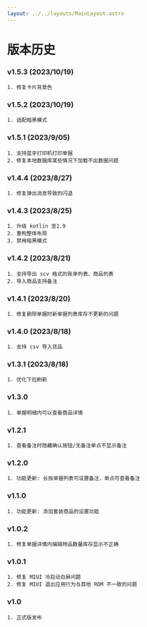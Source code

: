 ```yaml
---
layout: ../../layouts/MainLayout.astro
---
```


# 版本历史

### v1.5.3 (2023/10/19)

    1. 修复卡片背景色

### v1.5.2 (2023/10/19)

    1. 适配暗黑模式

### v1.5.1 (2023/9/05)

    1. 支持蓝牙打印机打印单据
    2. 修复本地数据库某些情况下加载不出数据问题

### v1.4.4 (2023/8/27)

    1. 修复弹出消息导致的闪退

### v1.4.3 (2023/8/25)

    1. 升级 kotlin 至1.9
    2. 重构整体布局
    3. 禁用暗黑模式

### v1.4.2 (2023/8/21)

    1. 支持导出 scv 格式的账单列表、商品列表
    2. 导入商品支持备注

### v1.4.1 (2023/8/20)

    1. 修复删除单据时新单据列表库存不更新的问题

### v1.4.0 (2023/8/18)

    1. 支持 csv 导入货品

### v1.3.1 (2023/8/18)

    1. 优化下拉刷新

### v1.3.0

    1. 单据明细内可以查看商品详情

### v1.2.1

    1. 查看备注时隐藏确认按钮/无备注单点不显示备注

### v1.2.0

    1. 功能更新: 长按单据列表可设置备注，单点可查看备注

### v1.1.0

    1. 功能更新: 添加套装商品的设置功能

### v1.0.2

    1. 修复单据详情内编辑物品数量库存显示不正确

### v1.0.1

    1. 修复 MIUI 冷启动白屏问题
    2. 修复 MIUI 退出应用行为与其他 ROM 不一致的问题

### v1.0

    1. 正式版发布
